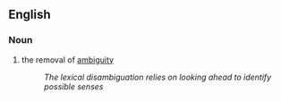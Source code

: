 ==English==
===Noun===
#the removal of [[ambiguity]]
#:''The lexical disambiguation relies on looking ahead to identify possible senses''